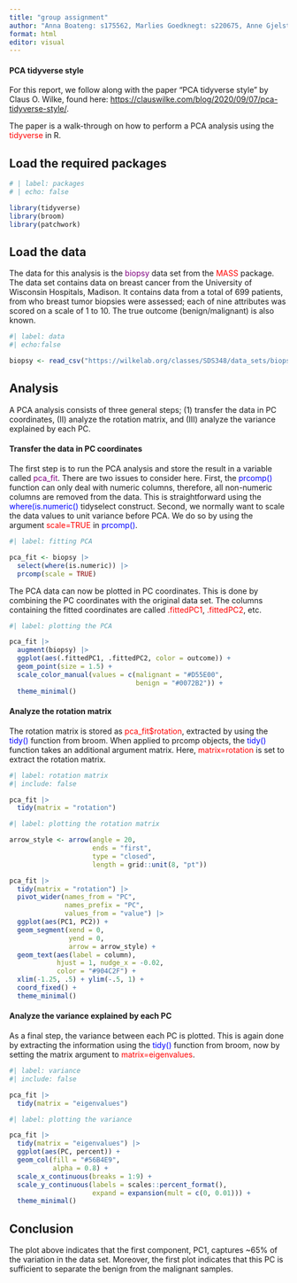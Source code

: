 ```yaml
---
title: "group assignment"
author: "Anna Boateng: s175562, Marlies Goedknegt: s220675, Anne Gjelstrup: s194530, Katja Jagd: s185395, Olivia Ronnenberg: s183359"
format: html
editor: visual
---
```


#### PCA tidyverse style

For this report, we follow along with the paper "PCA tidyverse style" by Claus O. Wilke, found here: <https://clauswilke.com/blog/2020/09/07/pca-tidyverse-style/>.

The paper is a walk-through on how to perform a PCA analysis using the [tidyverse]{style="color:red;"} in R.

## Load the required packages

```r
# | label: packages
# | echo: false

library(tidyverse)
library(broom)
library(patchwork)

```

## Load the data

The data for this analysis is the [biopsy]{style="color:purple;"} data set from the [MASS]{style="color:red;"} package. The data set contains data on breast cancer from the University of Wisconsin Hospitals, Madison. It contains data from a total of 699 patients, from who breast tumor biopsies were assessed; each of nine attributes was scored on a scale of 1 to 10. The true outcome (benign/malignant) is also known.

```r
#| label: data
#| echo:false

biopsy <- read_csv("https://wilkelab.org/classes/SDS348/data_sets/biopsy.csv")

```

## Analysis

A PCA analysis consists of three general steps; (1) transfer the data in PC coordinates, (II) analyze the rotation matrix, and (III) analyze the variance explained by each PC.

#### Transfer the data in PC coordinates

The first step is to run the PCA analysis and store the result in a variable called [pca_fit]{style="color:purple;"}. There are two issues to consider here. First, the [prcomp()]{style="color:blue;"} function can only deal with numeric columns, therefore, all non-numeric columns are removed from the data. This is straightforward using the [where(is.numeric()]{style="color:blue;"} tidyselect construct. Second, we normally want to scale the data values to unit variance before PCA. We do so by using the argument [scale=TRUE]{style="color:red;"} in [prcomp()]{style="color:blue;"}.

```r
#| label: fitting PCA

pca_fit <- biopsy |> 
  select(where(is.numeric)) |> 
  prcomp(scale = TRUE)

```

The PCA data can now be plotted in PC coordinates. This is done by combining the PC coordinates with the original data set. The columns containing the fitted coordinates are called [.fittedPC1]{style="color:red;"}, [.fittedPC2]{style="color:red;"}, etc.

```r
#| label: plotting the PCA

pca_fit |> 
  augment(biopsy) |> 
  ggplot(aes(.fittedPC1, .fittedPC2, color = outcome)) + 
  geom_point(size = 1.5) +
  scale_color_manual(values = c(malignant = "#D55E00",
                                benign = "#0072B2")) +
  theme_minimal()

```

#### Analyze the rotation matrix

The rotation matrix is stored as [pca_fit\$rotation]{style="color:red;"}, extracted by using the [tidy()]{style="color:blue;"} function from broom. When applied to prcomp objects, the [tidy()]{style="color:blue;"} function takes an additional argument matrix. Here, [matrix=rotation]{style="color:red;"} is set to extract the rotation matrix.

```r
#| label: rotation matrix
#| include: false

pca_fit |> 
  tidy(matrix = "rotation")

```

```r
#| label: plotting the rotation matrix

arrow_style <- arrow(angle = 20,
                     ends = "first",
                     type = "closed",
                     length = grid::unit(8, "pt"))

pca_fit |> 
  tidy(matrix = "rotation") |> 
  pivot_wider(names_from = "PC",
              names_prefix = "PC",
              values_from = "value") |> 
  ggplot(aes(PC1, PC2)) +
  geom_segment(xend = 0,
               yend = 0,
               arrow = arrow_style) +
  geom_text(aes(label = column),
            hjust = 1, nudge_x = -0.02, 
            color = "#904C2F") +
  xlim(-1.25, .5) + ylim(-.5, 1) +
  coord_fixed() +
  theme_minimal()

```

#### Analyze the variance explained by each PC

As a final step, the variance between each PC is plotted. This is again done by extracting the information using the [tidy()]{style="color:blue;"} function from broom, now by setting the matrix argument to [matrix=eigenvalues]{style="color:red;"}.

```r
#| label: variance
#| include: false

pca_fit |> 
  tidy(matrix = "eigenvalues")

```

```r
#| label: plotting the variance

pca_fit |> 
  tidy(matrix = "eigenvalues") |> 
  ggplot(aes(PC, percent)) +
  geom_col(fill = "#56B4E9",
           alpha = 0.8) +
  scale_x_continuous(breaks = 1:9) +
  scale_y_continuous(labels = scales::percent_format(),
                     expand = expansion(mult = c(0, 0.01))) +
  theme_minimal()

```

## Conclusion

The plot above indicates that the first component, PC1, captures \~65% of the variation in the data set. Moreover, the first plot indicates that this PC is sufficient to separate the benign from the malignant samples.
